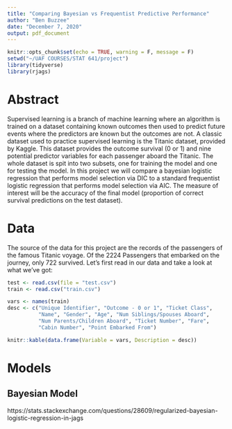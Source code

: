 ```yaml
---
title: "Comparing Bayesian vs Frequentist Predictive Performance"
author: "Ben Buzzee"
date: "December 7, 2020"
output: pdf_document
---
```


```r
knitr::opts_chunk$set(echo = TRUE, warning = F, message = F)
setwd("~/UAF COURSES/STAT 641/project")
library(tidyverse)
library(rjags)
```

# Abstract

Supervised learning is a branch of machine learning where an algorithm is trained on a dataset containing known outcomes then used to predict future events where the predictors are known but the outcomes are not. A classic dataset used to practice supervised learning is the Titanic dataset, provided by Kaggle. This dataset provides the outcome survival (0 or 1) and nine potential predictor variables for each passenger aboard the Titanic. The whole dataset is spit into two subsets, one for training the model and one for testing the model. In this project we will compare a bayesian logistic regression that performs model selection via DIC to a standard frequentist logistic regression that performs model selection via AIC. The measure of interest will be the accuracy of the final model (proportion of correct survival predictions on the test dataset).

# Data

The source of the data for this project are the records of the passengers of the famous Titanic voyage. Of the 2224 Passengers that embarked on the journey, only 722 survived. Let's first read in our data and take a look at what we've got:
```r
test <- read.csv(file = "test.csv")
train <- read.csv("train.csv")

vars <- names(train)
desc <- c("Unique Identifier", "Outcome - 0 or 1", "Ticket Class",
          "Name", "Gender", "Age", "Num Siblings/Spouses Aboard",
          "Num Parents/Children Aboard", "Ticket Number", "Fare",
          "Cabin Number", "Point Embarked From")

knitr::kable(data.frame(Variable = vars, Description = desc))
```


# Models

## Bayesian Model

https://stats.stackexchange.com/questions/28609/regularized-bayesian-logistic-regression-in-jags


